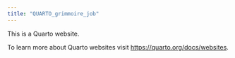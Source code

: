 ```yaml
---
title: "QUARTO_grimmoire_job"
---
```


This is a Quarto website.

To learn more about Quarto websites visit <https://quarto.org/docs/websites>.
